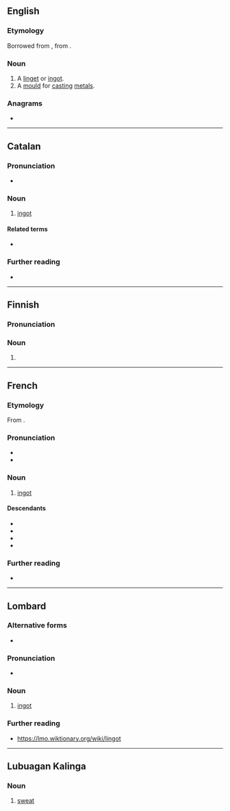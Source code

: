 ==English==

===Etymology===
Borrowed from {{bor|en|fr|lingot}}, from {{der|en|en|ingot}}.

===Noun===
{{en-noun}}

# A [[linget]] or [[ingot]].
# A [[mould]] for [[cast]]ing [[metal]]s.

{{Webster 1913}}

===Anagrams===
* {{anagrams|en|a=gilnot|loting|tiglon|toling}}

----

==Catalan==

===Pronunciation===
* {{ca-IPA|ó}}

===Noun===
{{ca-noun|m}}

# [[ingot]]

====Related terms====
* {{l|ca|lingotera}}

===Further reading===
* {{R:IEC2}}

----

==Finnish==

===Pronunciation===
{{fi-IPA}}

===Noun===
{{head|fi|noun form}}

# {{fi-form of|linko|case=nominative|pl=plural}}

----

==French==

===Etymology===
From {{af|fr|l'|ingot|lang2=en}}.

===Pronunciation===
* {{fr-IPA}}
* {{audio|fr|Fr-Paris--lingot.ogg|Audio (Paris)}}

===Noun===
{{fr-noun|m}}

# [[ingot]]

====Descendants====
* {{desc|bor=1|en|lingot|linget}}
* {{desc|pt|lingote|bor=1}}
* {{desc|ro|lingou|bor=1}}
* {{desc|es|lingote|bor=1}}

===Further reading===
* {{R:TLFi}}

----

==Lombard==

===Alternative forms===
* {{alter|lmo|lingòtt||classical Milanese orthography}}

===Pronunciation===
* {{IPA|lmo|/lĩːˈɡɔt/}}

===Noun===
{{head|lmo|noun|g=m}}

# [[ingot]]

===Further reading===
* https://lmo.wiktionary.org/wiki/lingot

----

==Lubuagan Kalinga==

===Noun===
{{head|knb|noun}}

# [[sweat]]